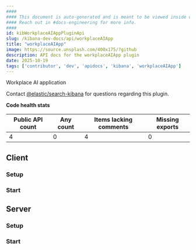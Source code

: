 ```yaml
---
####
#### This document is auto-generated and is meant to be viewed inside our experimental, new docs system.
#### Reach out in #docs-engineering for more info.
####
id: kibWorkplaceAIAppPluginApi
slug: /kibana-dev-docs/api/workplaceAIApp
title: "workplaceAIApp"
image: https://source.unsplash.com/400x175/?github
description: API docs for the workplaceAIApp plugin
date: 2025-10-19
tags: ['contributor', 'dev', 'apidocs', 'kibana', 'workplaceAIApp']
---
```


Workplace AI application

Contact [@elastic/search-kibana](https://github.com/orgs/elastic/teams/search-kibana) for questions regarding this plugin.

**Code health stats**

| Public API count  | Any count | Items lacking comments | Missing exports |
|-------------------|-----------|------------------------|-----------------|
| 4 | 0 | 4 | 0 |

## Client

### Setup
<DocDefinitionList data={[workplaceAIAppObj.client.setup]}/>

### Start
<DocDefinitionList data={[workplaceAIAppObj.client.start]}/>

## Server

### Setup
<DocDefinitionList data={[workplaceAIAppObj.server.setup]}/>

### Start
<DocDefinitionList data={[workplaceAIAppObj.server.start]}/>


